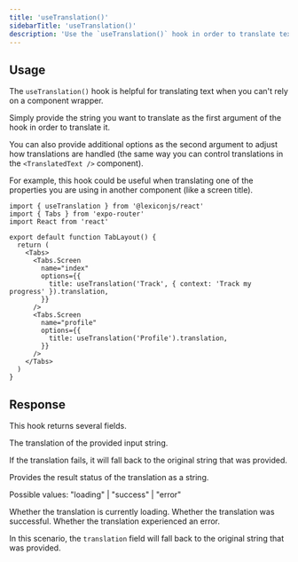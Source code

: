 ```yaml
---
title: 'useTranslation()'
sidebarTitle: 'useTranslation()'
description: 'Use the `useTranslation()` hook in order to translate text outside of a component setting.'
---
```


## Usage

The `useTranslation()` hook is helpful for translating text when you can't rely on a component wrapper.

Simply provide the string you want to translate as the first argument of the hook in order to translate it.

You can also provide additional options as the second argument to adjust how translations are handled (the same way you can control translations in the `<TranslatedText />` component).

For example, this hook could be useful when translating one of the properties you are using in another component (like a screen title).

```tsx
import { useTranslation } from '@lexiconjs/react'
import { Tabs } from 'expo-router'
import React from 'react'

export default function TabLayout() {
  return (
    <Tabs>
      <Tabs.Screen
        name="index"
        options={{
          title: useTranslation('Track', { context: 'Track my progress' }).translation,
        }}
      />
      <Tabs.Screen
        name="profile"
        options={{
          title: useTranslation('Profile').translation,
        }}
      />
    </Tabs>
  )
}
```

## Response

This hook returns several fields.

<ResponseField name="translation" type="string">
The translation of the provided input string.

If the translation fails, it will fall back to the original string that was provided.
</ResponseField>

<ResponseField name="status" type="string">
Provides the result status of the translation as a string.

Possible values: "loading" | "success" | "error"
</ResponseField>

<ResponseField name="isLoading" type="boolean">
Whether the translation is currently loading.
</ResponseField>

<ResponseField name="isSuccess" type="boolean">
Whether the translation was successful.
</ResponseField>

<ResponseField name="isError" type="boolean">
Whether the translation experienced an error.

In this scenario, the `translation` field will fall back to the original string that was provided.
</ResponseField>

